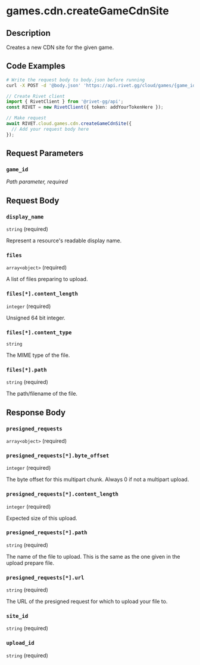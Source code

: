 

# games.cdn.createGameCdnSite

## Description

Creates a new CDN site for the given game.


## Code Examples

<CodeGroup title='Request' tag='POST' label='https://api.rivet.gg/cloud/games/{game_id}/cdn/sites'>

```bash {{ "title": "cURL" }}
# Write the request body to body.json before running
curl -X POST -d '@body.json' 'https://api.rivet.gg/cloud/games/{game_id}/cdn/sites'
```

```ts
// Create Rivet client
import { RivetClient } from '@rivet-gg/api';
const RIVET = new RivetClient({ token: addYourTokenHere });

// Make request
await RIVET.cloud.games.cdn.createGameCdnSite({
  // Add your request body here
});
```

</CodeGroup>


## Request Parameters


### `game_id`

_Path parameter, required_





## Request Body

### `display_name`

`string` (required)

Represent a resource's readable display name.

### `files`

`array<object>` (required)

A list of files preparing to upload.

### `files[*].content_length`

`integer` (required)

Unsigned 64 bit integer.

### `files[*].content_type`

`string`

The MIME type of the file.

### `files[*].path`

`string` (required)

The path/filename of the file.




## Response Body

### `presigned_requests`

`array<object>` (required)

### `presigned_requests[*].byte_offset`

`integer` (required)

The byte offset for this multipart chunk. Always 0 if not a multipart upload.

### `presigned_requests[*].content_length`

`integer` (required)

Expected size of this upload.

### `presigned_requests[*].path`

`string` (required)

The name of the file to upload. This is the same as the one given in the upload prepare file.

### `presigned_requests[*].url`

`string` (required)

The URL of the presigned request for which to upload your file to.

### `site_id`

`string` (required)

### `upload_id`

`string` (required)




